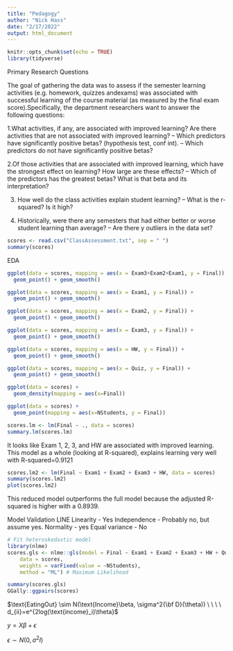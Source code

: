 ```yaml
---
title: "Pedagogy"
author: "Nick Hass"
date: "2/17/2022"
output: html_document
---
```


```r
knitr::opts_chunk$set(echo = TRUE)
library(tidyverse)
```


Primary Research Questions

The goal of gathering the data was to assess if the semester learning activities (e.g. homework, quizzes andexams) was associated with successful learning of the course material (as measured by the final exam score).Specifically, the department researchers want to answer the following questions:

1.What activities, if any, are associated with improved learning?  Are there activities that are not associated with improved learning?
-- Which predictors have significantly positive betas? (hypothesis test, conf int).
-- Which predictors do not have significantly positive betas?

2.Of those activities that are associated with improved learning, which have the strongest effect on learning? How large are these effects?
-- Which of the predictors has the greatest betas? What is that beta and its interpretation?

3. How well do the class activities explain student learning?
-- What is the r-squared? Is it high?

4. Historically, were there any semesters that had either better or worse student learning than average?
-- Are there y outliers in the data set?

```r
scores <- read.csv("ClassAssessment.txt", sep = " ")
summary(scores)
```

EDA
```r
ggplot(data = scores, mapping = aes(x = Exam3+Exam2+Exam1, y = Final)) +
  geom_point() + geom_smooth()

ggplot(data = scores, mapping = aes(x = Exam1, y = Final)) +
  geom_point() + geom_smooth()

ggplot(data = scores, mapping = aes(x = Exam2, y = Final)) +
  geom_point() + geom_smooth()

ggplot(data = scores, mapping = aes(x = Exam3, y = Final)) +
  geom_point() + geom_smooth()

ggplot(data = scores, mapping = aes(x = HW, y = Final)) +
  geom_point() + geom_smooth()

ggplot(data = scores, mapping = aes(x = Quiz, y = Final)) +
  geom_point() + geom_smooth()

ggplot(data = scores) +
  geom_density(mapping = aes(x=Final))

ggplot(data = scores) +
  geom_point(mapping = aes(x=NStudents, y = Final))
```


```r
scores.lm <- lm(Final ~ ., data = scores)
summary.lm(scores.lm)
```
It looks like Exam 1, 2, 3, and HW are associated with improved learning.
This model as a whole (looking at R-squared), explains learning very well with R-squared=0.9121

```r
scores.lm2 <- lm(Final ~ Exam1 + Exam2 + Exam3 + HW, data = scores)
summary(scores.lm2)
plot(scores.lm2)
```

This reduced model outperforms the full model because the adjusted R-squared is higher with a 0.8939.

Model Validation
LINE
Linearity - Yes
Independence - Probably no, but assume yes.
Normality - yes
Equal variance - No


```r
# Fit heteroskedastic model
library(nlme)
scores.gls <- nlme::gls(model = Final ~ Exam1 + Exam2 + Exam3 + HW + Quiz + Semester, 
    data = scores, 
    weights = varFixed(value = ~NStudents),
    method = "ML") # Maximum Likelihood

summary(scores.gls)
GGally::ggpairs(scores)
```

$\text{EatingOut} \sim N(\text{Income}\beta, \sigma^2{\bf D}(\theta)) \ \ \ \  d_{ii}=e^{2log(\text{income}_i)\theta}$  


$y = X\beta + \epsilon$

$\epsilon \sim N(0, \sigma^2I)$
